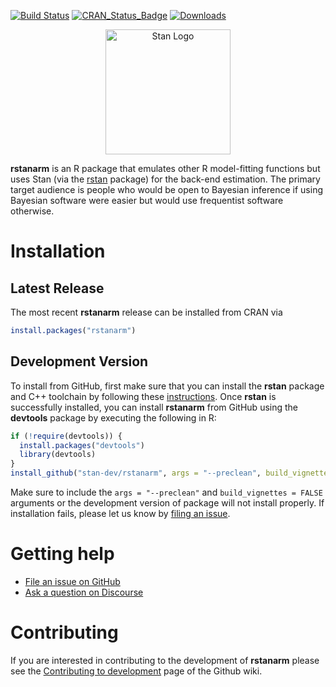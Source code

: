 [![Build Status](https://travis-ci.org/stan-dev/rstanarm.svg?branch=master)](https://travis-ci.org/stan-dev/rstanarm)
[![CRAN\_Status\_Badge](http://www.r-pkg.org/badges/version/rstanarm?color=blue)](http://cran.r-project.org/package=rstanarm)
[![Downloads](http://cranlogs.r-pkg.org/badges/rstanarm?color=blue)](http://cran.rstudio.com/package=rstanarm)

<div style="text-align:center">
<a href="http://mc-stan.org">
<img src="https://raw.githubusercontent.com/stan-dev/logos/master/logo.png" width=200 alt="Stan Logo"/>
</a>
</div>

**rstanarm** is an R package that emulates other R model-fitting functions but
uses Stan (via the [rstan](http://mc-stan.org/interfaces/rstan.html) package)
for the back-end estimation. The primary
target audience is people who would be open to Bayesian inference if using
Bayesian software were easier but would use frequentist software otherwise.

# Installation

## Latest Release
The most recent **rstanarm** release can be installed from CRAN via
```r
install.packages("rstanarm")
```

## Development Version
To install from GitHub, first make sure that you can install the **rstan**
package and C++ toolchain by following these
[instructions](https://github.com/stan-dev/rstan/wiki/RStan-Getting-Started).
Once **rstan** is successfully installed, you can install **rstanarm** from
GitHub using the **devtools** package by executing the following in R:

```r
if (!require(devtools)) {
  install.packages("devtools")
  library(devtools)
}
install_github("stan-dev/rstanarm", args = "--preclean", build_vignettes = FALSE)
```

Make sure to include the `args = "--preclean"` and `build_vignettes = FALSE` arguments
or the development version of package will not install properly. If installation fails,
please let us know by [filing an issue](https://github.com/stan-dev/rstanarm/issues).

# Getting help

* [File an issue on GitHub](https://github.com/stan-dev/rstanarm/issues)
* [Ask a question on Discourse](http://discourse.mc-stan.org/)

# Contributing

If you are interested in contributing to the development of **rstanarm** please
see the [Contributing to development](https://github.com/stan-dev/rstanarm/wiki/Contributing-to-development)
page of the Github wiki.

